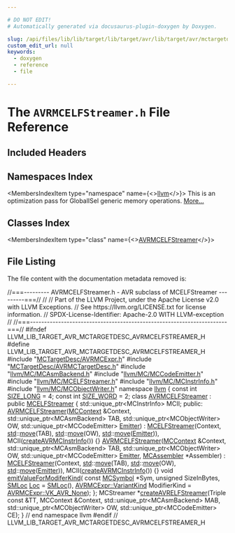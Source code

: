 ```yaml
---

# DO NOT EDIT!
# Automatically generated via docusaurus-plugin-doxygen by Doxygen.

slug: /api/files/lib/lib/target/lib/target/avr/lib/target/avr/mctargetdesc/avrmcelfstreamer-h
custom_edit_url: null
keywords:
  - doxygen
  - reference
  - file

---
```





# The `AVRMCELFStreamer.h` File Reference

<DoxygenPage pluginConfig={pluginConfig}>



## Included Headers

<IncludesList>
<IncludesListItem
  filePath="MCTargetDesc/AVRMCExpr.h"
  permalink="/docs/api/files/lib/lib/target/lib/target/avr/lib/target/avr/mctargetdesc/avrmcexpr-h"
  isLocal="true" />
<IncludesListItem
  filePath="MCTargetDesc/AVRMCTargetDesc.h"
  permalink="/docs/api/files/lib/lib/target/lib/target/avr/lib/target/avr/mctargetdesc/avrmctargetdesc-h"
  isLocal="true" />
<IncludesListItem
  filePath="llvm/MC/MCAsmBackend.h"
  permalink="/docs/api/files/include/include/llvm/include/llvm/mc/mcasmbackend-h"
  isLocal="true" />
<IncludesListItem
  filePath="llvm/MC/MCCodeEmitter.h"
  permalink="/docs/api/files/include/include/llvm/include/llvm/mc/mccodeemitter-h"
  isLocal="true" />
<IncludesListItem
  filePath="llvm/MC/MCELFStreamer.h"
  permalink="/docs/api/files/include/include/llvm/include/llvm/mc/mcelfstreamer-h"
  isLocal="true" />
<IncludesListItem
  filePath="llvm/MC/MCInstrInfo.h"
  permalink="/docs/api/files/include/include/llvm/include/llvm/mc/mcinstrinfo-h"
  isLocal="true" />
<IncludesListItem
  filePath="llvm/MC/MCObjectWriter.h"
  permalink="/docs/api/files/include/include/llvm/include/llvm/mc/mcobjectwriter-h"
  isLocal="true" />
</IncludesList>

## Namespaces Index

<MembersIndex>

<MembersIndexItem
  type="namespace"
  name={<><a href="/docs/api/namespaces/llvm">llvm</a></>}>
This is an optimization pass for GlobalISel generic memory operations. <a href="/docs/api/namespaces/llvm/#details">More...</a>
</MembersIndexItem>

</MembersIndex>

## Classes Index

<MembersIndex>

<MembersIndexItem
  type="class"
  name={<><a href="/docs/api/classes/llvm/avrmcelfstreamer">AVRMCELFStreamer</a></>}>
</MembersIndexItem>

</MembersIndex>


## File Listing

The file content with the documentation metadata removed is:

<ProgramListing>

<Link id="l00001" /><CodeLine lineNumber="1"><Highlight kind="comment">//===--------- AVRMCELFStreamer.h - AVR subclass of MCELFStreamer ---------===//</Highlight><Highlight kind="normal"></Highlight></CodeLine>
<Link id="l00002" /><CodeLine lineNumber="2"><Highlight kind="normal"></Highlight><Highlight kind="comment">//</Highlight><Highlight kind="normal"></Highlight></CodeLine>
<Link id="l00003" /><CodeLine lineNumber="3"><Highlight kind="normal"></Highlight><Highlight kind="comment">// Part of the LLVM Project, under the Apache License v2.0 with LLVM Exceptions.</Highlight><Highlight kind="normal"></Highlight></CodeLine>
<Link id="l00004" /><CodeLine lineNumber="4"><Highlight kind="normal"></Highlight><Highlight kind="comment">// See https://llvm.org/LICENSE.txt for license information.</Highlight><Highlight kind="normal"></Highlight></CodeLine>
<Link id="l00005" /><CodeLine lineNumber="5"><Highlight kind="normal"></Highlight><Highlight kind="comment">// SPDX-License-Identifier: Apache-2.0 WITH LLVM-exception</Highlight><Highlight kind="normal"></Highlight></CodeLine>
<Link id="l00006" /><CodeLine lineNumber="6"><Highlight kind="normal"></Highlight><Highlight kind="comment">//</Highlight><Highlight kind="normal"></Highlight></CodeLine>
<Link id="l00007" /><CodeLine lineNumber="7"><Highlight kind="normal"></Highlight><Highlight kind="comment">//===----------------------------------------------------------------------===//</Highlight><Highlight kind="normal"></Highlight></CodeLine>
<Link id="l00008" /><CodeLine lineNumber="8"><Highlight kind="normal"></Highlight></CodeLine>
<Link id="l00009" /><CodeLine lineNumber="9"><Highlight kind="normal"></Highlight><Highlight kind="preprocessor">#ifndef LLVM&#95;LIB&#95;TARGET&#95;AVR&#95;MCTARGETDESC&#95;AVRMCELFSTREAMER&#95;H</Highlight><Highlight kind="normal"></Highlight></CodeLine>
<Link id="l00010" /><CodeLine lineNumber="10"><Highlight kind="normal"></Highlight><Highlight kind="preprocessor">#define LLVM&#95;LIB&#95;TARGET&#95;AVR&#95;MCTARGETDESC&#95;AVRMCELFSTREAMER&#95;H</Highlight><Highlight kind="normal"></Highlight></CodeLine>
<Link id="l00011" /><CodeLine lineNumber="11"><Highlight kind="normal"></Highlight></CodeLine>
<Link id="l00012" /><CodeLine lineNumber="12"><Highlight kind="normal"></Highlight><Highlight kind="preprocessor">#include &quot;<a href="/docs/api/files/lib/lib/target/lib/target/avr/lib/target/avr/mctargetdesc/avrmcexpr-h">MCTargetDesc/AVRMCExpr.h</a>&quot;</Highlight><Highlight kind="normal"></Highlight></CodeLine>
<Link id="l00013" /><CodeLine lineNumber="13"><Highlight kind="normal"></Highlight><Highlight kind="preprocessor">#include &quot;<a href="/docs/api/files/lib/lib/target/lib/target/avr/lib/target/avr/mctargetdesc/avrmctargetdesc-h">MCTargetDesc/AVRMCTargetDesc.h</a>&quot;</Highlight><Highlight kind="normal"></Highlight></CodeLine>
<Link id="l00014" /><CodeLine lineNumber="14"><Highlight kind="normal"></Highlight><Highlight kind="preprocessor">#include &quot;<a href="/docs/api/files/include/include/llvm/include/llvm/mc/mcasmbackend-h">llvm/MC/MCAsmBackend.h</a>&quot;</Highlight><Highlight kind="normal"></Highlight></CodeLine>
<Link id="l00015" /><CodeLine lineNumber="15"><Highlight kind="normal"></Highlight><Highlight kind="preprocessor">#include &quot;<a href="/docs/api/files/include/include/llvm/include/llvm/mc/mccodeemitter-h">llvm/MC/MCCodeEmitter.h</a>&quot;</Highlight><Highlight kind="normal"></Highlight></CodeLine>
<Link id="l00016" /><CodeLine lineNumber="16"><Highlight kind="normal"></Highlight><Highlight kind="preprocessor">#include &quot;<a href="/docs/api/files/include/include/llvm/include/llvm/mc/mcelfstreamer-h">llvm/MC/MCELFStreamer.h</a>&quot;</Highlight><Highlight kind="normal"></Highlight></CodeLine>
<Link id="l00017" /><CodeLine lineNumber="17"><Highlight kind="normal"></Highlight><Highlight kind="preprocessor">#include &quot;<a href="/docs/api/files/include/include/llvm/include/llvm/mc/mcinstrinfo-h">llvm/MC/MCInstrInfo.h</a>&quot;</Highlight><Highlight kind="normal"></Highlight></CodeLine>
<Link id="l00018" /><CodeLine lineNumber="18"><Highlight kind="normal"></Highlight><Highlight kind="preprocessor">#include &quot;<a href="/docs/api/files/include/include/llvm/include/llvm/mc/mcobjectwriter-h">llvm/MC/MCObjectWriter.h</a>&quot;</Highlight><Highlight kind="normal"></Highlight></CodeLine>
<Link id="l00019" /><CodeLine lineNumber="19"><Highlight kind="normal"></Highlight></CodeLine>
<Link id="l00020" /><CodeLine lineNumber="20"><Highlight kind="normal"></Highlight><Highlight kind="keyword">namespace </Highlight><Highlight kind="normal"><a href="/docs/api/namespaces/llvm">llvm</a> &#123;</Highlight></CodeLine>
<Link id="l00021" /><CodeLine lineNumber="21"><Highlight kind="normal"></Highlight></CodeLine>
<Link id="l00022" /><CodeLine lineNumber="22" lineLink="/docs/api/namespaces/llvm/#afd66d32f5b335d4724f51f0b8554b249"><Highlight kind="normal"></Highlight><Highlight kind="keyword">const</Highlight><Highlight kind="normal"> </Highlight><Highlight kind="keywordtype">int</Highlight><Highlight kind="normal"> <a href="/docs/api/namespaces/llvm/#afd66d32f5b335d4724f51f0b8554b249">SIZE&#95;LONG</a> = 4;</Highlight></CodeLine>
<Link id="l00023" /><CodeLine lineNumber="23" lineLink="/docs/api/namespaces/llvm/#abf4c3c19277f51dfb820b9e16d53fb84"><Highlight kind="normal"></Highlight><Highlight kind="keyword">const</Highlight><Highlight kind="normal"> </Highlight><Highlight kind="keywordtype">int</Highlight><Highlight kind="normal"> <a href="/docs/api/namespaces/llvm/#abf4c3c19277f51dfb820b9e16d53fb84">SIZE&#95;WORD</a> = 2;</Highlight></CodeLine>
<Link id="l00024" /><CodeLine lineNumber="24"><Highlight kind="normal"></Highlight></CodeLine>
<Link id="l00025" /><CodeLine lineNumber="25" lineLink="/docs/api/classes/llvm/avrmcelfstreamer"><Highlight kind="normal"></Highlight><Highlight kind="keyword">class </Highlight><Highlight kind="normal"><a href="/docs/api/classes/llvm/avrmcelfstreamer/#a7acfee4eb44a2df6d470ca678f63720e">AVRMCELFStreamer</a> : </Highlight><Highlight kind="keyword">public</Highlight><Highlight kind="normal"> <a href="/docs/api/classes/llvm/mcelfstreamer/#aec09c5b9322b90f034d51bd3c0903563">MCELFStreamer</a> &#123;</Highlight></CodeLine>
<Link id="l00026" /><CodeLine lineNumber="26"><Highlight kind="normal">  std::unique&#95;ptr&lt;MCInstrInfo&gt; MCII;</Highlight></CodeLine>
<Link id="l00027" /><CodeLine lineNumber="27"><Highlight kind="normal"></Highlight></CodeLine>
<Link id="l00028" /><CodeLine lineNumber="28"><Highlight kind="normal"></Highlight><Highlight kind="keyword">public</Highlight><Highlight kind="normal">:</Highlight></CodeLine>
<Link id="l00029" /><CodeLine lineNumber="29" lineLink="/docs/api/classes/llvm/avrmcelfstreamer/#a7acfee4eb44a2df6d470ca678f63720e"><Highlight kind="normal">  <a href="/docs/api/classes/llvm/avrmcelfstreamer/#a7acfee4eb44a2df6d470ca678f63720e">AVRMCELFStreamer</a>(<a href="/docs/api/classes/llvm/mccontext">MCContext</a> &amp;Context, std::unique&#95;ptr&lt;MCAsmBackend&gt; TAB,</Highlight></CodeLine>
<Link id="l00030" /><CodeLine lineNumber="30"><Highlight kind="normal">                   std::unique&#95;ptr&lt;MCObjectWriter&gt; OW,</Highlight></CodeLine>
<Link id="l00031" /><CodeLine lineNumber="31"><Highlight kind="normal">                   std::unique&#95;ptr&lt;MCCodeEmitter&gt; <a href="/docs/api/files/lib/lib/target/lib/target/directx/dxcontainerglobals-cpp/#a4e37c99d7f846fd82966c68def83c4fc">Emitter</a>)</Highlight></CodeLine>
<Link id="l00032" /><CodeLine lineNumber="32"><Highlight kind="normal">      : <a href="/docs/api/classes/llvm/mcelfstreamer/#aec09c5b9322b90f034d51bd3c0903563">MCELFStreamer</a>(Context, <a href="/docs/api/namespaces/std">std</a>::<a href="/docs/api/namespaces/llvm/#abfc9c7ecf70f66901e439f7c04ef3dbb">move</a>(TAB), <a href="/docs/api/namespaces/std">std</a>::<a href="/docs/api/namespaces/llvm/#abfc9c7ecf70f66901e439f7c04ef3dbb">move</a>(OW),</Highlight></CodeLine>
<Link id="l00033" /><CodeLine lineNumber="33"><Highlight kind="normal">                      <a href="/docs/api/namespaces/std">std</a>::<a href="/docs/api/namespaces/llvm/#abfc9c7ecf70f66901e439f7c04ef3dbb">move</a>(<a href="/docs/api/files/lib/lib/target/lib/target/directx/dxcontainerglobals-cpp/#a4e37c99d7f846fd82966c68def83c4fc">Emitter</a>)),</Highlight></CodeLine>
<Link id="l00034" /><CodeLine lineNumber="34"><Highlight kind="normal">        MCII(<a href="/docs/api/namespaces/llvm/#a1076f2ab90bb83540436295fd8b3c89f">createAVRMCInstrInfo</a>()) &#123;&#125;</Highlight></CodeLine>
<Link id="l00035" /><CodeLine lineNumber="35"><Highlight kind="normal"></Highlight></CodeLine>
<Link id="l00036" /><CodeLine lineNumber="36" lineLink="/docs/api/classes/llvm/avrmcelfstreamer/#acc13c8ce908a4c94fd2d819e0a8d51f2"><Highlight kind="normal">  <a href="/docs/api/classes/llvm/avrmcelfstreamer/#acc13c8ce908a4c94fd2d819e0a8d51f2">AVRMCELFStreamer</a>(<a href="/docs/api/classes/llvm/mccontext">MCContext</a> &amp;Context, std::unique&#95;ptr&lt;MCAsmBackend&gt; TAB,</Highlight></CodeLine>
<Link id="l00037" /><CodeLine lineNumber="37"><Highlight kind="normal">                   std::unique&#95;ptr&lt;MCObjectWriter&gt; OW,</Highlight></CodeLine>
<Link id="l00038" /><CodeLine lineNumber="38"><Highlight kind="normal">                   std::unique&#95;ptr&lt;MCCodeEmitter&gt; <a href="/docs/api/files/lib/lib/target/lib/target/directx/dxcontainerglobals-cpp/#a4e37c99d7f846fd82966c68def83c4fc">Emitter</a>,</Highlight></CodeLine>
<Link id="l00039" /><CodeLine lineNumber="39"><Highlight kind="normal">                   <a href="/docs/api/classes/llvm/mcassembler">MCAssembler</a> &#42;Assembler)</Highlight></CodeLine>
<Link id="l00040" /><CodeLine lineNumber="40"><Highlight kind="normal">      : <a href="/docs/api/classes/llvm/mcelfstreamer/#aec09c5b9322b90f034d51bd3c0903563">MCELFStreamer</a>(Context, <a href="/docs/api/namespaces/std">std</a>::<a href="/docs/api/namespaces/llvm/#abfc9c7ecf70f66901e439f7c04ef3dbb">move</a>(TAB), <a href="/docs/api/namespaces/std">std</a>::<a href="/docs/api/namespaces/llvm/#abfc9c7ecf70f66901e439f7c04ef3dbb">move</a>(OW),</Highlight></CodeLine>
<Link id="l00041" /><CodeLine lineNumber="41"><Highlight kind="normal">                      <a href="/docs/api/namespaces/std">std</a>::<a href="/docs/api/namespaces/llvm/#abfc9c7ecf70f66901e439f7c04ef3dbb">move</a>(<a href="/docs/api/files/lib/lib/target/lib/target/directx/dxcontainerglobals-cpp/#a4e37c99d7f846fd82966c68def83c4fc">Emitter</a>)),</Highlight></CodeLine>
<Link id="l00042" /><CodeLine lineNumber="42"><Highlight kind="normal">        MCII(<a href="/docs/api/namespaces/llvm/#a1076f2ab90bb83540436295fd8b3c89f">createAVRMCInstrInfo</a>()) &#123;&#125;</Highlight></CodeLine>
<Link id="l00043" /><CodeLine lineNumber="43"><Highlight kind="normal"></Highlight></CodeLine>
<Link id="l00044" /><CodeLine lineNumber="44"><Highlight kind="normal">  </Highlight><Highlight kind="keywordtype">void</Highlight><Highlight kind="normal"> <a href="/docs/api/classes/llvm/avrmcelfstreamer/#aa77f604b9e33cc0e95652bc4da85adae">emitValueForModiferKind</a>(</Highlight></CodeLine>
<Link id="l00045" /><CodeLine lineNumber="45"><Highlight kind="normal">      </Highlight><Highlight kind="keyword">const</Highlight><Highlight kind="normal"> <a href="/docs/api/classes/llvm/mcsymbol">MCSymbol</a> &#42;Sym, </Highlight><Highlight kind="keywordtype">unsigned</Highlight><Highlight kind="normal"> SizeInBytes, <a href="/docs/api/classes/llvm/smloc">SMLoc</a> <a href="/docs/api/namespaces/llvm/loc">Loc</a> = <a href="/docs/api/classes/llvm/smloc">SMLoc</a>(),</Highlight></CodeLine>
<Link id="l00046" /><CodeLine lineNumber="46"><Highlight kind="normal">      <a href="/docs/api/classes/llvm/avrmcexpr/#a963c676dc0bbdb455b7d84f71f35ca7e">AVRMCExpr::VariantKind</a> ModifierKind = <a href="/docs/api/classes/llvm/avrmcexpr/#a963c676dc0bbdb455b7d84f71f35ca7ea3e188541dd26d06b2e94f270f2747dbd">AVRMCExpr::VK&#95;AVR&#95;None</a>);</Highlight></CodeLine>
<Link id="l00047" /><CodeLine lineNumber="47"><Highlight kind="normal">&#125;;</Highlight></CodeLine>
<Link id="l00048" /><CodeLine lineNumber="48"><Highlight kind="normal"></Highlight></CodeLine>
<Link id="l00049" /><CodeLine lineNumber="49"><Highlight kind="normal">MCStreamer &#42;<a href="/docs/api/namespaces/llvm/#ab4e96ef3458732b5a31d8d9082cf9dd4">createAVRELFStreamer</a>(Triple </Highlight><Highlight kind="keyword">const</Highlight><Highlight kind="normal"> &amp;TT, MCContext &amp;Context,</Highlight></CodeLine>
<Link id="l00050" /><CodeLine lineNumber="50"><Highlight kind="normal">                                 std::unique&#95;ptr&lt;MCAsmBackend&gt; MAB,</Highlight></CodeLine>
<Link id="l00051" /><CodeLine lineNumber="51"><Highlight kind="normal">                                 std::unique&#95;ptr&lt;MCObjectWriter&gt; OW,</Highlight></CodeLine>
<Link id="l00052" /><CodeLine lineNumber="52"><Highlight kind="normal">                                 std::unique&#95;ptr&lt;MCCodeEmitter&gt; CE);</Highlight></CodeLine>
<Link id="l00053" /><CodeLine lineNumber="53"><Highlight kind="normal"></Highlight></CodeLine>
<Link id="l00054" /><CodeLine lineNumber="54"><Highlight kind="normal">&#125; </Highlight><Highlight kind="comment">// end namespace llvm</Highlight><Highlight kind="normal"></Highlight></CodeLine>
<Link id="l00055" /><CodeLine lineNumber="55"><Highlight kind="normal"></Highlight></CodeLine>
<Link id="l00056" /><CodeLine lineNumber="56"><Highlight kind="normal"></Highlight><Highlight kind="preprocessor">#endif </Highlight><Highlight kind="comment">// LLVM&#95;LIB&#95;TARGET&#95;AVR&#95;MCTARGETDESC&#95;AVRMCELFSTREAMER&#95;H</Highlight><Highlight kind="normal"></Highlight></CodeLine>

</ProgramListing>


</DoxygenPage>
